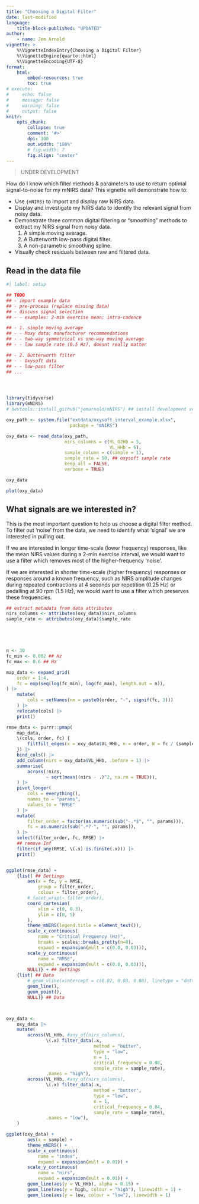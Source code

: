 ```yaml
---
title: "Choosing a Digital Filter"
date: last-modified
language: 
    title-block-published: "UPDATED"
author:
    - name: Jem Arnold
vignette: >
    %\VignetteIndexEntry{Choosing a Digital Filter}
    %\VignetteEngine{quarto::html}
    %\VignetteEncoding{UTF-8}
format:
    html:
        embed-resources: true
        toc: true
# execute:
#     echo: false
#     message: false
#     warning: false
#     output: false
knitr:
    opts_chunk:
        collapse: true
        comment: '#>'
        dpi: 300
        out.width: "100%"
        # fig.width: 7
        fig.align: "center"
---
```


> UNDER DEVELOPMENT

How do I know which filter methods & parameters to use to return optimal signal-to-noise for my mNIRS data? This vignette will demonstrate how to:

* Use `{mNIRS}` to import and display raw NIRS data.
* Display and investigate my NIRS data to identify the relevant signal from noisy data.
* Demonstrate three common digital filtering or "smoothing" methods to extract my NIRS signal from noisy data.
    1. A simple moving average.
    2. A Butterworth low-pass digital filter.
    3. A non-parametric smoothing spline.
* Visually check residuals between raw and filtered data.


## Read in the data file



```r
#| label: setup

## TODO
## - import example data
## - pre-process (replace missing data)
## - discuss signal selection
## - - examples: 2-min exercise mean; intra-cadence

## - 1. simple moving average
## - - Moxy data; manufacturer recommendations
## - - two-way symmetrical vs one-way moving average
## - - low sample rate (0.5 Hz), doesnt really matter

## - 2. Butterworth filter
## - - Oxysoft data
## - - low-pass filter
## ...




library(tidyverse)
library(mNIRS) 
# devtools::install_github("jemarnold/mNIRS") ## install development version

oxy_path <- system.file("extdata/oxysoft_interval_example.xlsx",
                        package = "mNIRS")

oxy_data <- read_data(oxy_path,
                      nirs_columns = c(VL_O2Hb = 5,
                                       VL_HHb = 6),
                      sample_column = c(sample = 1),
                      sample_rate = 50, ## oxysoft sample rate
                      keep_all = FALSE,
                      verbose = TRUE)

oxy_data

plot(oxy_data)

```


## What signals are we interested in?

This is the most important question to help us choose a digital filter method. To filter out 'noise' from the data, we need to identify what 'signal' we are interested in pulling out.

If we are interested in longer time-scale (lower frequency) responses, like the mean NIRS values during a 2-min exercise interval, we would want to use a filter which removes most of the higher-frequency 'noise'.

If we are interested in shorter time-scale (higher frequency) responses or responses around a known frequency, such as NIRS amplitude changes during repeated contractions at 4 seconds per repetition (0.25 Hz) or pedalling at 90 rpm (1.5 Hz), we would want to use a filter which preserves these frequencies.

```r

## extract metadata from data attributes
nirs_columns <- attributes(oxy_data)$nirs_columns
sample_rate <- attributes(oxy_data)$sample_rate





n <- 30
fc_min <- 0.002 ## Hz
fc_max <- 0.6 ## Hz

map_data <- expand_grid(
    order = 1:4, 
    fc = exp(seq(log(fc_min), log(fc_max), length.out = n)),
) |> 
    mutate(
        cols = setNames(nm = paste0(order, "-", signif(fc, 3)))
    ) |> 
    relocate(cols) |> 
    print()

rmse_data <- purrr::pmap(
    map_data,
    \(cols, order, fc) {
        filtfilt_edges(x = oxy_data$VL_HHb, n = order, W = fc / (sample_rate/2))
    }) |> 
    bind_cols() |>
    add_column(nirs = oxy_data$VL_HHb, .before = 1) |> 
    summarise(
        across(!nirs, 
               ~ sqrt(mean((nirs - .)^2, na.rm = TRUE))),
    ) |> 
    pivot_longer(
        cols = everything(),
        names_to = "params",
        values_to = "RMSE"
    ) |> 
    mutate(
        filter_order = factor(as.numeric(sub("-.*$", "", params))),
        fc = as.numeric(sub(".*?-", "", params)),
    ) |> 
    select(filter_order, fc, RMSE) |> 
    ## remove Inf
    filter(if_any(RMSE, \(.x) is.finite(.x))) |>
    print()


ggplot(rmse_data) + 
    {list( ## Settings
        aes(x = fc, y = RMSE, 
            group = filter_order,
            colour = filter_order),
        # facet_wrap(~ filter_order),
        coord_cartesian(
            xlim = c(0, 0.3),
            ylim = c(0, 5)
        ),
        theme_mNIRS(legend.title = element_text()),
        scale_x_continuous(
            name = "Critical Frequency (Hz)",
            breaks = scales::breaks_pretty(n=8),
            expand = expansion(mult = c(0.0, 0.03))),
        scale_y_continuous(
            name = "RMSE",
            expand = expansion(mult = c(0.0, 0.03))),
        NULL)} + ## Settings
    {list( ## Data
        # geom_vline(xintercept = c(0.02, 0.03, 0.08), linetype = "dotted"),
        geom_line(),
        geom_point(),
        NULL)} ## Data



oxy_data <- 
    oxy_data |> 
    mutate(
        across(VL_HHb, #any_of(nirs_columns),
               \(.x) filter_data(.x,
                                 method = "butter",
                                 type = "low",
                                 n = 1,
                                 critical_frequency = 0.08,
                                 sample_rate = sample_rate),
               .names = "high"),
        across(VL_HHb, #any_of(nirs_columns),
               \(.x) filter_data(.x,
                                 method = "butter",
                                 type = "low",
                                 n = 1,
                                 critical_frequency = 0.04,
                                 sample_rate = sample_rate),
               .names = "low"),
    )

ggplot(oxy_data) + 
        aes(x = sample) +
        theme_mNIRS() +
        scale_x_continuous(
            name = "index",
            expand = expansion(mult = 0.01)) +
        scale_y_continuous(
            name = "nirs",
            expand = expansion(mult = 0.01)) +
        geom_line(aes(y = VL_HHb), alpha = 0.15) +
        geom_line(aes(y = high, colour = "high"), linewidth = 1) +
        geom_line(aes(y = low, colour = "low"), linewidth = 1)

```

